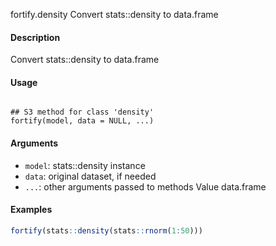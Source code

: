 fortify.density
Convert stats::density to data.frame

#### Description 
 
Convert stats::density to data.frame

#### Usage 
<pre><code>
## S3 method for class 'density'
fortify(model, data = NULL, ...)
</code></pre>

#### Arguments 
 
* ``model``: stats::density instance
* ``data``: original dataset, if needed
* ``... ``: other arguments passed to methods
Value
data.frame

#### Examples 
```r
fortify(stats::density(stats::rnorm(1:50)))

```
